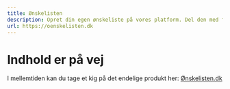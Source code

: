 ```yaml
---
title: Ønskelisten
description: Opret din egen ønskeliste på vores platform. Del den med familie og venner, så de ved præcis, hvad du ønsker dig til dit næste bryllup, fødselsdag eller jul. Vores platform gør det nemt for dig at holde styr på dine ønsker og for dem at få inspiration til gaver.
url: https://oenskelisten.dk
---
```


# Indhold er på vej
I mellemtiden kan du tage et kig på det endelige produkt her: [Ønskelisten.dk](https://oenskelisten.dk)